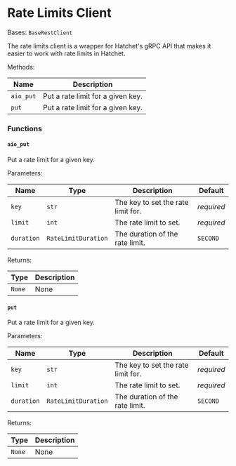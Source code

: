 # Rate Limits Client

Bases: `BaseRestClient`

The rate limits client is a wrapper for Hatchet's gRPC API that makes it easier to work with rate limits in Hatchet.

Methods:

| Name      | Description                       |
| --------- | --------------------------------- |
| `aio_put` | Put a rate limit for a given key. |
| `put`     | Put a rate limit for a given key. |

### Functions

#### `aio_put`

Put a rate limit for a given key.

Parameters:

| Name       | Type                | Description                        | Default    |
| ---------- | ------------------- | ---------------------------------- | ---------- |
| `key`      | `str`               | The key to set the rate limit for. | _required_ |
| `limit`    | `int`               | The rate limit to set.             | _required_ |
| `duration` | `RateLimitDuration` | The duration of the rate limit.    | `SECOND`   |

Returns:

| Type   | Description |
| ------ | ----------- |
| `None` | None        |

#### `put`

Put a rate limit for a given key.

Parameters:

| Name       | Type                | Description                        | Default    |
| ---------- | ------------------- | ---------------------------------- | ---------- |
| `key`      | `str`               | The key to set the rate limit for. | _required_ |
| `limit`    | `int`               | The rate limit to set.             | _required_ |
| `duration` | `RateLimitDuration` | The duration of the rate limit.    | `SECOND`   |

Returns:

| Type   | Description |
| ------ | ----------- |
| `None` | None        |
